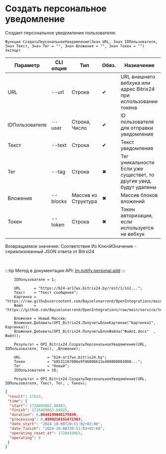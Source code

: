 ﻿---
sidebar_position: 1
---


# Создать персональное уведомление
 Создает персональное уведомление пользователю



`Функция СоздатьПерсональноеУведомление(Знач URL, Знач IDПользователя, Знач Текст, Знач Тег = "", Знач Вложения = "", Знач Токен = "") Экспорт`

  | Параметр | CLI опция | Тип | Обяз. | Назначение |
  |-|-|-|-|-|
  | URL | --url | Строка | &#x2714; | URL внешнего вебхука или адрес Bitrix24 при использовании токена |
  | IDПользователя | --user | Строка, Число | &#x2714; | ID пользователя для отправки уведомления |
  | Текст | --text | Строка | &#x2714; | Текст уведомления |
  | Тег | --tag | Строка | &#x2716; | Тег уникальности Если уже существет, то другие увед. будут удалены |
  | Вложения | --blocks | Массив из Структура | &#x2716; | Массив блоков вложений |
  | Токен | --token | Строка | &#x2716; | Токен авторизации, если используется не вебхук |

  
  Возвращаемое значение:   Соответствие Из КлючИЗначение - сериализованный JSON ответа от Bitrxi24

<br/>

:::tip
Метод в документации API: [im.notify.personal.add](https://dev.1c-bitrix.ru/learning/course/index.php?COURSE_ID=93&LESSON_ID=12129)
:::
<br/>


```bsl title="Пример использования для 1С:Предприятие/OneScript"
    IDПользователя = 1;

    URL      = "https://b24-ar17wx.bitrix24.by/rest/1/1o2...";
    Текст    = "Текст сообщения";
    Картинка = "https://raw.githubusercontent.com/Bayselonarrend/OpenIntegrations/main/service/test_data/picture.jpg";
    Файл     = "https://github.com/Bayselonarrend/OpenIntegrations/raw/main/service/test_data/document.docx";

    Вложения = Новый Массив;
    Вложения.Добавить(OPI_Bitrix24.ПолучитьБлокКартинки("Картинка1", Картинка));
    Вложения.Добавить(OPI_Bitrix24.ПолучитьБлокФайла("Файл1.docx"  , Файл));

    Результат = OPI_Bitrix24.СоздатьПерсональноеУведомление(URL, IDПользователя, Текст, ,Вложения);

    URL            = "b24-ar17wx.bitrix24.by";
    Токен          = "b8531167006e9f06006b12e400000001000...";
    Тег            = "Новый";
    IDПользователя = 10;

    Результат = OPI_Bitrix24.СоздатьПерсональноеУведомление(URL, IDПользователя, Текст, Тег, , Токен);
```
    



```json title="Результат"
{
 "result": 17622,
 "time": {
  "start": 1728409862.98483,
  "finish": 1728409863.04925,
  "duration": 0.0644199848175049,
  "processing": 0.0390210151672363,
  "date_start": "2024-10-08T20:51:02+03:00",
  "date_finish": "2024-10-08T20:51:03+03:00",
  "operating_reset_at": 1728410463,
  "operating": 0
 }
}
```
